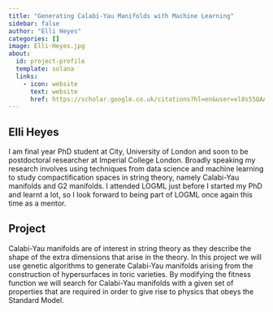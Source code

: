 ```yaml
---
title: "Generating Calabi-Yau Manifolds with Machine Learning"
sidebar: false
author: "Elli Heyes"
categories: []
image: Elli-Heyes.jpg
about:
  id: project-profile
  template: solana
  links:
    - icon: website
      text: website
      href: https://scholar.google.co.uk/citations?hl=en&user=xl8s55QAAAAJ
---
```

## Elli Heyes
I am final year PhD student at City, University of London and soon to be postdoctoral researcher at Imperial College London. Broadly speaking my research involves using techniques from data science and machine learning to study compactification spaces in string theory, namely Calabi-Yau manifolds and G2 manifolds. I attended LOGML just before I started my PhD and learnt a lot, so I look forward to being part of LOGML once again this time as a mentor.

## Project
Calabi-Yau manifolds are of interest in string theory as they describe the shape of the extra dimensions that arise in the theory. In this project we will use genetic algorithms to generate Calabi-Yau manifolds arising from the construction of hypersurfaces in toric varieties. By modifying the fitness function we will search for Calabi-Yau manifolds with a given set of properties that are required in order to give rise to physics that obeys the Standard Model.
